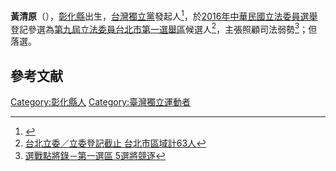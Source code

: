 {{expand|time=2015-12-08T09:19:13+00:00}}
'''黃清原'''（{{bd|1961年|7月9日}}），[[彰化縣|彰化縣]]出生，[[台灣獨立黨|台灣獨立黨]]發起人<ref>{{Cite web |url=http://election.ltn.com.tw/2016/legislator/candidate/15/99 |title=立委 ‧ 臺北市 |access-date=2015-12-06 |archive-url=https://web.archive.org/web/20151228172120/http://election.ltn.com.tw/2016/legislator/candidate/15/99 |archive-date=2015-12-28 |dead-url=yes }}</ref>，於[[2016年中華民國立法委員選舉|2016年中華民國立法委員選舉]]登記參選為[[第九屆立法委員|第九屆立法委員]][[台北市第一選舉區|台北市第一選舉區]]候選人<ref>[http://udn.com/news/story/3/1342561 台北立委／立委登記截止 台北市區域計63人]</ref>，主張照顧司法弱勢<ref>[http://www.chinatimes.com/newspapers/20151201001660-260107 選戰點將錄－第一選區 5選將競逐]</ref>；但落選。

==參考文献==
{{reflist|2}}

[[Category:彰化縣人|Category:彰化縣人]]
[[Category:臺灣獨立運動者|Category:臺灣獨立運動者]]